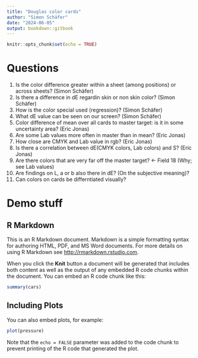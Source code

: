 ```yaml
---
title: "Douglas color cards"
author: "Simon Schäfer"
date: "2024-06-05"
output: bookdown::gitbook
---
```


```r
knitr::opts_chunk$set(echo = TRUE)
```

# Questions

1. Is the color difference greater within a sheet (among positions) or across sheets?  (Simon Schäfer)
1. Is there a difference in dE regardin skin or non skin color?  (Simon Schäfer)
1. How is the color special used (regression)?  (Simon Schäfer)
1. What dE value can be seen on our screen? (Simon Schäfer)
1. Color difference of mean over all cards to master target: is it in some uncertainty area? (Eric Jonas)
1. Are some Lab values more often in master than in mean? (Eric Jonas)
1. How close are CMYK and Lab value in rgb? (Eric Jonas)
1. Is there a correlation between dE(CMYK colors, Lab colors) and S? (Eric Jonas)
1. Are there colors that are very far off the master target? <- Field 18 (Why; see Lab values)
1. Are findings on L, a or b also there in dE? (On the subjective meaning)?
1. Can colors on cards be differntiated visually?

# Demo stuff

## R Markdown

This is an R Markdown document. Markdown is a simple formatting syntax for authoring HTML, PDF, and MS Word documents. For more details on using R Markdown see <http://rmarkdown.rstudio.com>.

When you click the **Knit** button a document will be generated that includes both content as well as the output of any embedded R code chunks within the document. You can embed an R code chunk like this:

```r
summary(cars)
```

## Including Plots

You can also embed plots, for example:

```r
plot(pressure)
```

Note that the `echo = FALSE` parameter was added to the code chunk to prevent printing of the R code that generated the plot.
